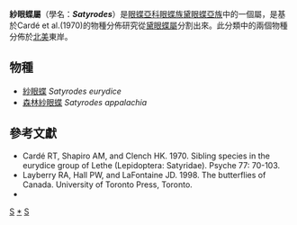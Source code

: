 {{NoteTA
|G1=Butterfly
}}
{{Automatic Taxobox
| taxon = Satyrodes
| authority = Scudder, 1875
| image = Eyed Brown, ventral.jpg
| image_caption = [[紗眼蝶|紗眼蝶]]<br />''Satyrodes eurydice''
| type_species =  [[紗眼蝶|紗眼蝶]]<br />''Papilio eurydice''
| type_species_authority = Linnaeus, 1763
| subdivision_ranks = 物種
| subdivision = 共2種，詳見正文。
| synonyms = 
}}

'''紗眼蝶屬'''（學名：'''''Satyrodes'''''）是[[眼蝶亞科|眼蝶亞科]][[眼蝶族|眼蝶族]][[黛眼蝶亞族|黛眼蝶亞族]]中的一個屬，是基於Cardé et al.(1970)的物種分佈研究從[[黛眼蝶屬|黛眼蝶屬]]分割出來。此分類中的兩個物種分佈於[[北美|北美]]東岸。

== 物種 ==
* [[紗眼蝶|紗眼蝶]] ''Satyrodes eurydice''
* [[森林紗眼蝶|森林紗眼蝶]] ''Satyrodes appalachia''

== 參考文獻 ==
{{reflist}}
* Cardé RT, Shapiro AM, and Clench HK. 1970. Sibling species in the eurydice group of Lethe (Lepidoptera: Satyridae). Psyche 77: 70-103.
* Layberry RA, Hall PW, and LaFontaine JD. 1998. The butterflies of Canada. University of Toronto Press, Toronto.
* {{Cite book | author = 寿建新、周尧、李宇飞 | title = 《世界蝴蝶分類名錄》 | location = 中國 | publisher = 陝西科學技術出版社 | date = 2006年4月1日 | ISBN = 9787536936768 | language= zh-hans }}

{{Commons category| Satyrodes}}

{{眼蝶亞科}}
{{taxonbar}}
[[Category:_1875年描述的分类群|S]]
[[Category:紗眼蝶屬|*]]
[[Category:黛眼蝶亞族|S]]